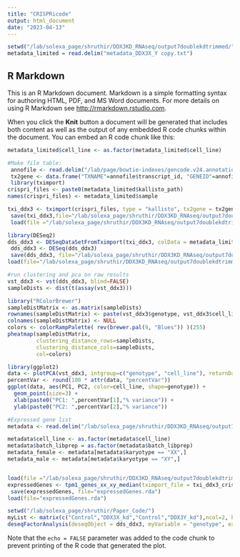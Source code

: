 ```yaml
---
title: "CRISPRicode"
output: html_document
date: "2023-04-13"
---
```


```r
setwd("/lab/solexa_page/shruthir/DDX3KD_RNAseq/output7doublekdtrimmed/")
metadata_limited = read.delim("metadata_DDX3X_Y copy.txt")
```

## R Markdown

This is an R Markdown document. Markdown is a simple formatting syntax for authoring HTML, PDF, and MS Word documents. For more details on using R Markdown see <http://rmarkdown.rstudio.com>.

When you click the **Knit** button a document will be generated that includes both content as well as the output of any embedded R code chunks within the document. You can embed an R code chunk like this:

```r
metadata_limited$cell_line <- as.factor(metadata_limited$cell_line)

#Make file table:
 annofile <- read.delim("/lab/page/bowtie-indexes/gencode.v24.annotation.basic_ccds_nopar.gene_tx_annotable.txt",stringsAsFactors = FALSE)
 tx2gene <- data.frame("TXNAME"=annofile$transcript_id, "GENEID"=annofile$gene_name)
 library(tximport)
crispri_files <- paste0(metadata_limited$kallisto_path) 
names(crispri_files) <- metadata_limited$sample

txi_ddx3 <- tximport(crispri_files, type = "kallisto", tx2gene = tx2gene)
 save(txi_ddx3,file="/lab/solexa_page/shruthir/DDX3KD_RNAseq/output7doublekdtrimmed/txi_ddx3_final.rda")
 load(file ="/lab/solexa_page/shruthir/DDX3KD_RNAseq/output7doublekdtrimmed/txi_ddx3_final.rda")

```
```r

library(DESeq2)
dds_ddx3 <- DESeqDataSetFromTximport(txi_ddx3, colData = metadata_limited, design = ~ genotype + cell_line)
 dds_ddx3 <- DESeq(dds_ddx3)
 save(dds_ddx3, file="/lab/solexa_page/shruthir/DDX3KD_RNAseq/output7doublekdtrimmed/dds_ddx3_final.rda")
load(file="/lab/solexa_page/shruthir/DDX3KD_RNAseq/output7doublekdtrimmed/dds_ddx3_final.rda")

```
```r
#run clustering and pca on raw results
vst_ddx3 <- vst(dds_ddx3, blind=FALSE)
sampleDists <- dist(t(assay(vst_ddx3)))

library("RColorBrewer")
sampleDistMatrix <- as.matrix(sampleDists)
rownames(sampleDistMatrix) <- paste(vst_ddx3$genotype, vst_ddx3$cell_line, sep="-")
colnames(sampleDistMatrix) <- NULL
colors <- colorRampPalette( rev(brewer.pal(9, "Blues")) )(255)
pheatmap(sampleDistMatrix,
         clustering_distance_rows=sampleDists,
         clustering_distance_cols=sampleDists,
         col=colors)
```

```r
library(ggplot2)
data <- plotPCA(vst_ddx3, intgroup=c("genotype", "cell_line"), returnData=TRUE)
percentVar <- round(100 * attr(data, "percentVar"))
ggplot(data, aes(PC1, PC2, color=cell_line, shape=genotype)) +
  geom_point(size=3) +
  xlab(paste0("PC1: ",percentVar[1],"% variance")) +
  ylab(paste0("PC2: ",percentVar[2],"% variance"))
```


```r
#Expressed gene list
metadata <- read.delim("/lab/solexa_page/shruthir/DDX3KD_RNAseq/output7doublekdtrimmed/metadata_DDX3X_Y.txt", stringsAsFactors = FALSE)

metadata$cell_line <- as.factor(metadata$cell_line)
metadata$batch_libprep = as.factor(metadata$batch_libprep)
metadata_female <- metadata[metadata$karyotype == "XX",]
metadata_male <- metadata[metadata$karyotype == "XY",]


load(file ="/lab/solexa_page/shruthir/DDX3KD_RNAseq/output7doublekdtrimmed/txi_ddx3_crispri.rda")
expressedGenes <- tpm1_genes_xx_xy_median(tximport_file = txi_ddx3_crispri, XX_samples = metadata_female$sample, XY_samples = metadata_male$sample)
 save(expressedGenes, file="expressedGenes.rda")
load(file="expressedGenes.rda")
```




```r
setwd("/lab/solexa_page/shruthir/Paper_Code/")
myList <- matrix(c("Control","DDX3X_kd","Control","DDX3Y_kd"),ncol=2, byrow = TRUE)
deseqFactorAnalysis(deseqObject = dds_ddx3, myVariable = "genotype", expressedGeneList = expressedGenes$expressedGenes, comparisonList = myList, p_value=0.05, myTitle = "male") 
```

Note that the `echo = FALSE` parameter was added to the code chunk to prevent printing of the R code that generated the plot.
